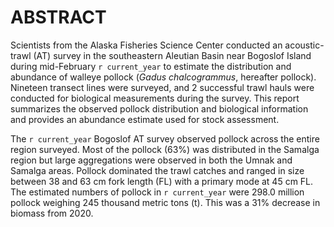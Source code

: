 # ABSTRACT


Scientists from the Alaska Fisheries Science Center conducted an acoustic-trawl (AT) survey in the southeastern Aleutian Basin near Bogoslof Island during mid-February `r current_year` to estimate the distribution and abundance of walleye pollock (*Gadus chalcogrammus*, hereafter pollock). Nineteen transect lines were surveyed, and 2 successful trawl hauls were conducted for biological measurements during the survey. This report summarizes the observed pollock distribution and biological information and provides an abundance estimate used for stock assessment.

The `r current_year` Bogoslof AT survey observed pollock across the entire region surveyed. Most of the pollock (63%) was distributed in the Samalga region but large aggregations were observed in both the Umnak and Samalga areas. Pollock dominated the trawl catches and ranged in size between 38 and 63 cm fork length (FL) with a primary mode at 45 cm FL. The estimated numbers of pollock in `r current_year` were 298.0 million pollock weighing 245 thousand metric tons (t).  This was a 31% decrease in biomass from 2020.


